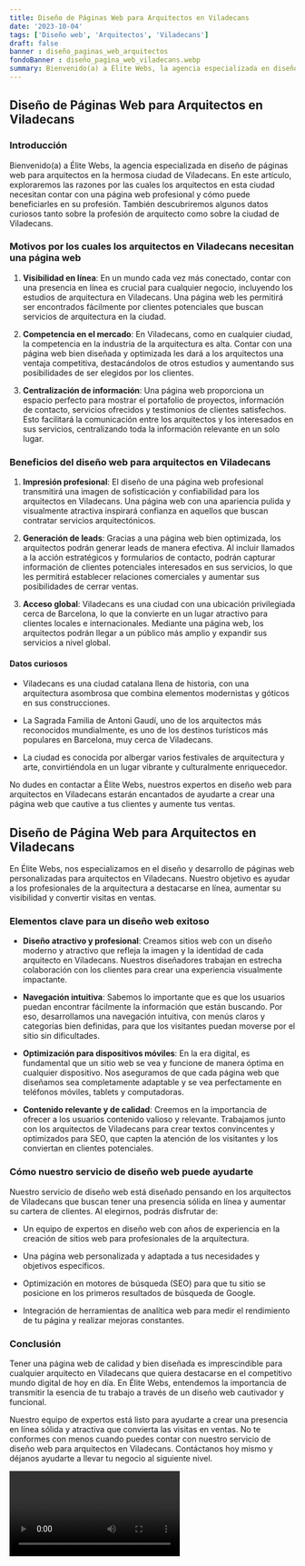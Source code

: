 ```yaml
---
title: Diseño de Páginas Web para Arquitectos en Viladecans
date: '2023-10-04'
tags: ['Diseño web', 'Arquitectos', 'Viladecans']
draft: false
banner : diseño_paginas_web_arquitectos
fondoBanner : diseño_pagina_web_viladecans.webp
summary: Bienvenido(a) a Élite Webs, la agencia especializada en diseño de páginas web para arquitectos en la hermosa ciudad de Viladecans. En este artículo, exploraremos las razones por las cuales los arquitectos en esta ciudad necesitan contar con una página web profesional y cómo puede beneficiarles en su profesión. También descubriremos algunos datos curiosos tanto sobre la profesión de arquitecto como sobre la ciudad de Viladecans.
---
```


## Diseño de Páginas Web para Arquitectos en Viladecans

### Introducción

Bienvenido(a) a Élite Webs, la agencia especializada en diseño de páginas web para arquitectos en la hermosa ciudad de Viladecans. En este artículo, exploraremos las razones por las cuales los arquitectos en esta ciudad necesitan contar con una página web profesional y cómo puede beneficiarles en su profesión. También descubriremos algunos datos curiosos tanto sobre la profesión de arquitecto como sobre la ciudad de Viladecans.

### Motivos por los cuales los arquitectos en Viladecans necesitan una página web

1. **Visibilidad en línea**: En un mundo cada vez más conectado, contar con una presencia en línea es crucial para cualquier negocio, incluyendo los estudios de arquitectura en Viladecans. Una página web les permitirá ser encontrados fácilmente por clientes potenciales que buscan servicios de arquitectura en la ciudad.

2. **Competencia en el mercado**: En Viladecans, como en cualquier ciudad, la competencia en la industria de la arquitectura es alta. Contar con una página web bien diseñada y optimizada les dará a los arquitectos una ventaja competitiva, destacándolos de otros estudios y aumentando sus posibilidades de ser elegidos por los clientes.

3. **Centralización de información**: Una página web proporciona un espacio perfecto para mostrar el portafolio de proyectos, información de contacto, servicios ofrecidos y testimonios de clientes satisfechos. Esto facilitará la comunicación entre los arquitectos y los interesados en sus servicios, centralizando toda la información relevante en un solo lugar.

### Beneficios del diseño web para arquitectos en Viladecans

1. **Impresión profesional**: El diseño de una página web profesional transmitirá una imagen de sofisticación y confiabilidad para los arquitectos en Viladecans. Una página web con una apariencia pulida y visualmente atractiva inspirará confianza en aquellos que buscan contratar servicios arquitectónicos.

2. **Generación de leads**: Gracias a una página web bien optimizada, los arquitectos podrán generar leads de manera efectiva. Al incluir llamados a la acción estratégicos y formularios de contacto, podrán capturar información de clientes potenciales interesados en sus servicios, lo que les permitirá establecer relaciones comerciales y aumentar sus posibilidades de cerrar ventas.

3. **Acceso global**: Viladecans es una ciudad con una ubicación privilegiada cerca de Barcelona, lo que la convierte en un lugar atractivo para clientes locales e internacionales. Mediante una página web, los arquitectos podrán llegar a un público más amplio y expandir sus servicios a nivel global.

#### Datos curiosos

- Viladecans es una ciudad catalana llena de historia, con una arquitectura asombrosa que combina elementos modernistas y góticos en sus construcciones.

- La Sagrada Familia de Antoni Gaudí, uno de los arquitectos más reconocidos mundialmente, es uno de los destinos turísticos más populares en Barcelona, muy cerca de Viladecans.

- La ciudad es conocida por albergar varios festivales de arquitectura y arte, convirtiéndola en un lugar vibrante y culturalmente enriquecedor.

No dudes en contactar a Élite Webs, nuestros expertos en diseño web para arquitectos en Viladecans estarán encantados de ayudarte a crear una página web que cautive a tus clientes y aumente tus ventas.

<GifSeo />

<Cta />

## Diseño de Página Web para Arquitectos en Viladecans

En Élite Webs, nos especializamos en el diseño y desarrollo de páginas web personalizadas para arquitectos en Viladecans. Nuestro objetivo es ayudar a los profesionales de la arquitectura a destacarse en línea, aumentar su visibilidad y convertir visitas en ventas.

### Elementos clave para un diseño web exitoso

- **Diseño atractivo y profesional**: Creamos sitios web con un diseño moderno y atractivo que refleja la imagen y la identidad de cada arquitecto en Viladecans. Nuestros diseñadores trabajan en estrecha colaboración con los clientes para crear una experiencia visualmente impactante.

- **Navegación intuitiva**: Sabemos lo importante que es que los usuarios puedan encontrar fácilmente la información que están buscando. Por eso, desarrollamos una navegación intuitiva, con menús claros y categorías bien definidas, para que los visitantes puedan moverse por el sitio sin dificultades.

- **Optimización para dispositivos móviles**: En la era digital, es fundamental que un sitio web se vea y funcione de manera óptima en cualquier dispositivo. Nos aseguramos de que cada página web que diseñamos sea completamente adaptable y se vea perfectamente en teléfonos móviles, tablets y computadoras.

- **Contenido relevante y de calidad**: Creemos en la importancia de ofrecer a los usuarios contenido valioso y relevante. Trabajamos junto con los arquitectos de Viladecans para crear textos convincentes y optimizados para SEO, que capten la atención de los visitantes y los conviertan en clientes potenciales.

### Cómo nuestro servicio de diseño web puede ayudarte

Nuestro servicio de diseño web está diseñado pensando en los arquitectos de Viladecans que buscan tener una presencia sólida en línea y aumentar su cartera de clientes. Al elegirnos, podrás disfrutar de:

- Un equipo de expertos en diseño web con años de experiencia en la creación de sitios web para profesionales de la arquitectura.

- Una página web personalizada y adaptada a tus necesidades y objetivos específicos.

- Optimización en motores de búsqueda (SEO) para que tu sitio se posicione en los primeros resultados de búsqueda de Google.

- Integración de herramientas de analítica web para medir el rendimiento de tu página y realizar mejoras constantes.

### Conclusión

Tener una página web de calidad y bien diseñada es imprescindible para cualquier arquitecto en Viladecans que quiera destacarse en el competitivo mundo digital de hoy en día. En Élite Webs, entendemos la importancia de transmitir la esencia de tu trabajo a través de un diseño web cautivador y funcional.

Nuestro equipo de expertos está listo para ayudarte a crear una presencia en línea sólida y atractiva que convierta las visitas en ventas. No te conformes con menos cuando puedes contar con nuestro servicio de diseño web para arquitectos en Viladecans. Contáctanos hoy mismo y déjanos ayudarte a llevar tu negocio al siguiente nivel.

<Video />

<CtaBot job='Arquitectos' city='Viladecans'/>

<Gmaps query='Viladecans+españa+maps' />